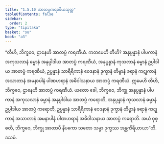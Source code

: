 ```yaml
---
title: "1.5.10 အာတပ္ပကရဏီယသုတ္တ"
tableOfContents: false
sidebar:
  order: 2
type: "tipitaka"
basket: "su"
book: "a3"
---
```



<DynamicBreadcrumb />

<Division number="50" book="a3">

<Paragraph number="299" book="a3">
“တီဟိ, ဘိက္ခဝေ, ဌာနေဟိ အာတပ္ပံ ကရဏီယံ. ကတမေဟိ တီဟိ? အနုပ္ပန္နာနံ ပါပကာနံ အကုသလာနံ ဓမ္မာနံ အနုပ္ပါဒါယ အာတပ္ပံ ကရဏီယံ, အနုပ္ပန္နာနံ ကုသလာနံ ဓမ္မာနံ ဥပ္ပါဒါယ အာတပ္ပံ ကရဏီယံ, ဥပ္ပန္နာနံ သာရီရိကာနံ ဝေဒနာနံ ဒုက္ခာနံ တိဗ္ဗာနံ ခရာနံ ကဋုကာနံ အသာတာနံ အမနာပါနံ ပါဏဟရာနံ အဓိဝါသနာယ အာတပ္ပံ ကရဏီယံ. ဣမေဟိ တီဟိ, ဘိက္ခဝေ, ဌာနေဟိ အာတပ္ပံ ကရဏီယံ.
</Paragraph>

<Paragraph number="300" book="a3">
ယတော ခေါ, ဘိက္ခဝေ, ဘိက္ခု အနုပ္ပန္နာနံ ပါပကာနံ အကုသလာနံ ဓမ္မာနံ အနုပ္ပါဒါယ အာတပ္ပံ ကရောတိ, အနုပ္ပန္နာနံ ကုသလာနံ ဓမ္မာနံ ဥပ္ပါဒါယ အာတပ္ပံ ကရောတိ, ဥပ္ပန္နာနံ သာရီရိကာနံ ဝေဒနာနံ ဒုက္ခာနံ တိဗ္ဗာနံ ခရာနံ ကဋုကာနံ အသာတာနံ အမနာပါနံ ပါဏဟရာနံ အဓိဝါသနာယ အာတပ္ပံ ကရောတိ. အယံ ဝုစ္စတိ, ဘိက္ခဝေ, ဘိက္ခု အာတာပီ နိပကော သတော သမ္မာ ဒုက္ခဿ အန္တကိရိယာယာ”တိ.

</Paragraph>
</Division>

<Paragraph number="301" type="center" book="a3">
ဒသမံ.
</Paragraph>